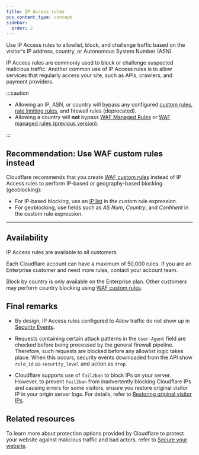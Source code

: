 ```yaml
---
title: IP Access rules
pcx_content_type: concept
sidebar:
  order: 2
---
```



Use IP Access rules to <GlossaryTooltip term="allowlist">allowlist</GlossaryTooltip>, block, and challenge traffic based on the visitor's IP address, country, or Autonomous System Number (ASN).

IP Access rules are commonly used to block or challenge suspected malicious traffic. Another common use of IP Access rules is to allow services that regularly access your site, such as APIs, crawlers, and payment providers.

:::caution

- Allowing an IP, ASN, or country will bypass any configured [custom rules](/waf/custom-rules/), [rate limiting rules](/waf/rate-limiting-rules/), and firewall rules (deprecated).
- Allowing a country will **not** bypass [WAF Managed Rules](/waf/managed-rules/) or [WAF managed rules (previous version)](/waf/reference/legacy/old-waf-managed-rules/).

:::

## Recommendation: Use WAF custom rules instead

Cloudflare recommends that you create [WAF custom rules](/waf/custom-rules/) instead of IP Access rules to perform IP-based or geography-based blocking (geoblocking):

- For IP-based blocking, use an [IP list](/waf/tools/lists/custom-lists/#ip-lists) in the custom rule expression.
- For geoblocking, use fields such as _AS Num_, _Country_, and _Continent_ in the custom rule expression.

---

## Availability

IP Access rules are available to all customers.

Each Cloudflare account can have a maximum of 50,000 rules. If you are an Enterprise customer and need more rules, contact your account team.

Block by country is only available on the Enterprise plan. Other customers may perform country blocking using [WAF custom rules](/waf/custom-rules/).

## Final remarks

- By design, IP Access rules configured to _Allow_ traffic do not show up in [Security Events](/waf/analytics/security-events/).

- Requests containing certain attack patterns in the `User-Agent` field are checked before being processed by the general firewall pipeline. Therefore, such requests are blocked before any allowlist logic takes place. When this occurs, security events downloaded from the API show `rule_id` as `security_level` and action as `drop`.

- Cloudflare supports use of `fail2ban` to block IPs on your server. However, to prevent `fail2ban` from inadvertently blocking Cloudflare IPs and causing errors for some visitors, ensure you restore original visitor IP in your origin server logs. For details, refer to [Restoring original visitor IPs](/support/troubleshooting/restoring-visitor-ips/restoring-original-visitor-ips/).

## Related resources

To learn more about protection options provided by Cloudflare to protect your website against malicious traffic and bad actors, refer to [Secure your website](/learning-paths/application-security/account-security/).
